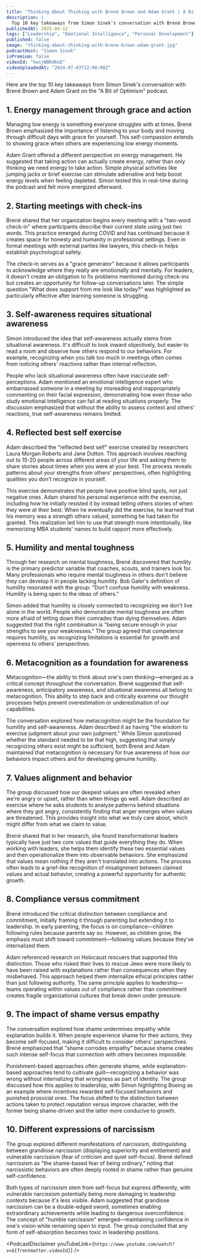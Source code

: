 ```yaml
---
title: "Thinking About Thinking with Brené Brown and Adam Grant | A Bit of Optimism Podcast"
description: |
  Top 10 key takeaways from Simon Sinek's conversation with Brené Brown and Adam Grant on the "A Bit of Optimism" podcast.
publishedAt: 2025-04-12
tags: ["Leadership", "Emotional Intelligence", "Personal Development"]
published: false
image: "thinking-about-thinking-with-brene-brown-adam-grant.jpg"
podcastHost: "Simon Sinek"
isPremium: false
videoId: "hwsjWBRdKoE"
videoUploadedAt: "2024-07-03T12:00:00Z"
---
```



<PodcastSummaryPageLayout frontmatter={frontmatter}>

Here are the top 10 key takeaways from Simon Sinek's conversation with Brené Brown and Adam Grant on the "A Bit of Optimism" podcast.

## 1. Energy management through grace and action

Managing low energy is something everyone struggles with at times. Brené Brown emphasized the importance of listening to your body and moving through difficult days with grace for yourself. This self-compassion extends to showing grace when others are experiencing low energy moments.

Adam Grant offered a different perspective on energy management. He suggested that taking action can actually create energy, rather than only thinking we need energy to take action. Simple physical activities like jumping jacks or brief exercise can stimulate adrenaline and help boost energy levels when feeling depleted. Simon tested this in real-time during the podcast and felt more energized afterward.

## 2. Starting meetings with check-ins

Brené shared that her organization begins every meeting with a "two-word check-in" where participants describe their current state using just two words. This practice emerged during COVID and has continued because it creates space for honesty and humanity in professional settings. Even in formal meetings with external parties like lawyers, this check-in helps establish psychological safety.

The check-in serves as a "grace generator" because it allows participants to acknowledge where they really are emotionally and mentally. For leaders, it doesn't create an obligation to fix problems mentioned during check-ins but creates an opportunity for follow-up conversations later. The simple question "What does support from me look like today?" was highlighted as particularly effective after learning someone is struggling.

## 3. Self-awareness requires situational awareness

Simon introduced the idea that self-awareness actually stems from situational awareness. It's difficult to look inward objectively, but easier to read a room and observe how others respond to our behaviors. For example, recognizing when you talk too much in meetings often comes from noticing others' reactions rather than internal reflection.

People who lack situational awareness often have inaccurate self-perceptions. Adam mentioned an emotional intelligence expert who embarrassed someone in a meeting by misreading and inappropriately commenting on their facial expression, demonstrating how even those who study emotional intelligence can fail at reading situations properly. The discussion emphasized that without the ability to assess context and others' reactions, true self-awareness remains limited.

## 4. Reflected best self exercise

Adam described the "reflected best self" exercise created by researchers Laura Morgan Roberts and Jane Dutton. This approach involves reaching out to 15-20 people across different areas of your life and asking them to share stories about times when you were at your best. The process reveals patterns about your strengths from others' perspectives, often highlighting qualities you don't recognize in yourself.

This exercise demonstrates that people have positive blind spots, not just negative ones. Adam shared his personal experience with the exercise, including how he initially resisted it by instead telling others stories of when they were at their best. When he eventually did the exercise, he learned that his memory was a strength others valued, something he had taken for granted. This realization led him to use that strength more intentionally, like memorizing MBA students' names to build rapport more effectively.

## 5. Humility and mental toughness

Through her research on mental toughness, Brené discovered that humility is the primary predictor variable that coaches, scouts, and trainers look for. Many professionals who require mental toughness in others don't believe they can develop it in people lacking humility. Bob Galer's definition of humility resonated with the group: "Don't confuse humility with weakness. Humility is being open to the ideas of others."

Simon added that humility is closely connected to recognizing we don't live alone in the world. People who demonstrate mental toughness are often more afraid of letting down their comrades than dying themselves. Adam suggested that the right combination is "being secure enough in your strengths to see your weaknesses." The group agreed that competence requires humility, as recognizing limitations is essential for growth and openness to others' perspectives.

## 6. Metacognition as a foundation for awareness

Metacognition—the ability to think about one's own thinking—emerged as a critical concept throughout the conversation. Brené suggested that self-awareness, anticipatory awareness, and situational awareness all belong to metacognition. This ability to step back and critically examine our thought processes helps prevent overestimation or underestimation of our capabilities.

The conversation explored how metacognition might be the foundation for humility and self-awareness. Adam described it as having "the wisdom to exercise judgment about your own judgment." While Simon questioned whether the standard needed to be that high, suggesting that simply recognizing others exist might be sufficient, both Brené and Adam maintained that metacognition is necessary for true awareness of how our behaviors impact others and for developing genuine humility.

## 7. Values alignment and behavior

The group discussed how our deepest values are often revealed when we're angry or upset, rather than when things go well. Adam described an exercise where he asks students to analyze patterns behind situations where they got angry, consistently finding that anger emerges when values are threatened. This provides insight into what we truly care about, which might differ from what we claim to value.

Brené shared that in her research, she found transformational leaders typically have just two core values that guide everything they do. When working with leaders, she helps them identify these two essential values and then operationalize them into observable behaviors. She emphasized that values mean nothing if they aren't translated into actions. The process often leads to a grief-like recognition of misalignment between claimed values and actual behavior, creating a powerful opportunity for authentic growth.

## 8. Compliance versus commitment

Brené introduced the critical distinction between compliance and commitment, initially framing it through parenting but extending it to leadership. In early parenting, the focus is on compliance—children following rules because parents say so. However, as children grow, the emphasis must shift toward commitment—following values because they've internalized them.

Adam referenced research on Holocaust rescuers that supported this distinction. Those who risked their lives to rescue Jews were more likely to have been raised with explanations rather than consequences when they misbehaved. This approach helped them internalize ethical principles rather than just following authority. The same principle applies to leadership—teams operating within values out of compliance rather than commitment creates fragile organizational cultures that break down under pressure.

## 9. The impact of shame versus empathy

The conversation explored how shame undermines empathy while explanation builds it. When people experience shame for their actions, they become self-focused, making it difficult to consider others' perspectives. Brené emphasized that "shame corrodes empathy" because shame creates such intense self-focus that connection with others becomes impossible.

Punishment-based approaches often generate shame, while explanation-based approaches tend to cultivate guilt—recognizing a behavior was wrong without internalizing that wrongness as part of identity. The group discussed how this applies to leadership, with Simon highlighting Boeing as an example where incentives rewarded self-focused behaviors and punished prosocial ones. The focus shifted to the distinction between actions taken to protect reputation versus improve character, with the former being shame-driven and the latter more conducive to growth.

## 10. Different expressions of narcissism

The group explored different manifestations of narcissism, distinguishing between grandiose narcissism (displaying superiority and entitlement) and vulnerable narcissism (fear of criticism and quiet self-focus). Brené defined narcissism as "the shame-based fear of being ordinary," noting that narcissistic behaviors are often deeply rooted in shame rather than genuine self-confidence.

Both types of narcissism stem from self-focus but express differently, with vulnerable narcissism potentially being more damaging in leadership contexts because it's less visible. Adam suggested that grandiose narcissism can be a double-edged sword, sometimes enabling extraordinary achievements while leading to dangerous overconfidence. The concept of "humble narcissism" emerged—maintaining confidence in one's vision while remaining open to input. The group concluded that any form of self-absorption becomes toxic in leadership positions.

<PodcastDisclaimer
  youTubeLink={`https://www.youtube.com/watch?v=${frontmatter.videoId}`}
/>

</PodcastSummaryPageLayout>
